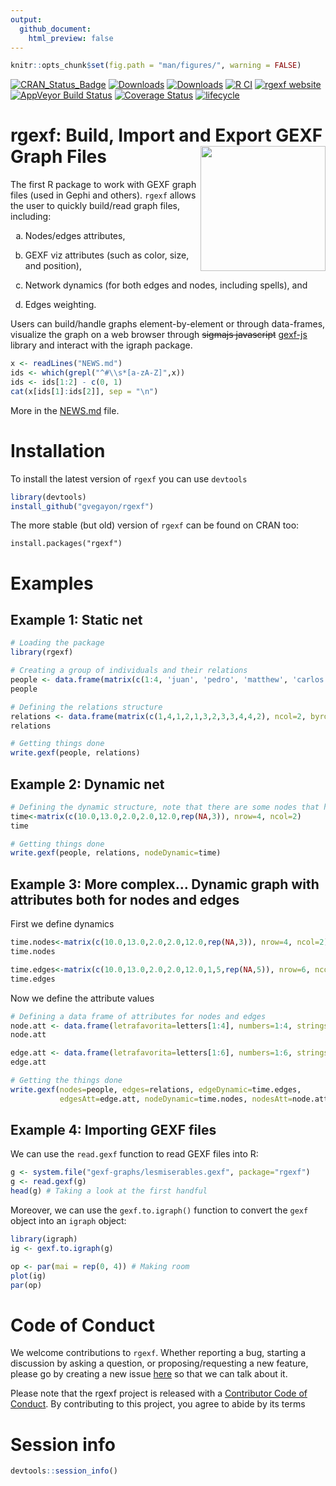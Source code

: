 ```yaml
---
output:
  github_document:
    html_preview: false
---
```


```r
knitr::opts_chunk$set(fig.path = "man/figures/", warning = FALSE)
```

[![CRAN_Status_Badge](http://www.r-pkg.org/badges/version/rgexf)](https://cran.r-project.org/package=rgexf)
[![Downloads](http://cranlogs.r-pkg.org/badges/rgexf?color=brightgreen)](https://cran.r-project.org/package=rgexf)
[![Downloads](https://cranlogs.r-pkg.org/badges/grand-total/rgexf)](https://cran.r-project.org/package=rgexf)
[![R CI](https://github.com/gvegayon/rgexf/actions/workflows/ci.yml/badge.svg)](https://github.com/gvegayon/rgexf/actions/workflows/ci.yml)
[![rgexf website](https://github.com/gvegayon/rgexf/actions/workflows/website.yml/badge.svg)](https://github.com/gvegayon/rgexf/actions/workflows/website.yml)
[![AppVeyor Build Status](https://ci.appveyor.com/api/projects/status/github/gvegayon/rgexf?branch=master&svg=true)](https://ci.appveyor.com/project/gvegayon/rgexf)
[![Coverage Status](https://img.shields.io/codecov/c/github/gvegayon/rgexf/master.svg)](https://codecov.io/github/gvegayon/rgexf?branch=master)
[![lifecycle](https://img.shields.io/badge/lifecycle-stable-brightgreen.svg)](https://www.tidyverse.org/lifecycle/#stable)

# rgexf: Build, Import and Export GEXF Graph Files <img src="man/figures/logo.svg" align="right" height="200"/>

The first R package to work with GEXF graph files (used in Gephi and
others). `rgexf` allows the user to quickly build/read graph files, including:

a. Nodes/edges attributes,

b. GEXF viz attributes (such as color, size, and position),

c. Network dynamics (for both edges and nodes, including spells), and

d. Edges weighting.

Users can build/handle graphs element-by-element or through data-frames,
visualize the graph on a web browser through ~~sigmajs javascript~~
[gexf-js](https://github.com/raphv/gexf-js) library and interact with
the igraph package.

```r
x <- readLines("NEWS.md")
ids <- which(grepl("^#\\s*[a-zA-Z]",x))
ids <- ids[1:2] - c(0, 1)
cat(x[ids[1]:ids[2]], sep = "\n")
```

More in the [NEWS.md](NEWS.md) file.

# Installation

To install the latest version of `rgexf` you can use `devtools`

```r
library(devtools)
install_github("gvegayon/rgexf")
```

The more stable (but old) version of `rgexf` can be found on CRAN too:

```
install.packages("rgexf")
```

# Examples

## Example 1: Static net ##
```r
# Loading the package
library(rgexf)

# Creating a group of individuals and their relations
people <- data.frame(matrix(c(1:4, 'juan', 'pedro', 'matthew', 'carlos'),ncol=2))
people
```

```r
# Defining the relations structure
relations <- data.frame(matrix(c(1,4,1,2,1,3,2,3,3,4,4,2), ncol=2, byrow=T))
relations
```

```r
# Getting things done
write.gexf(people, relations)
```


## Example 2: Dynamic net ##

```r
# Defining the dynamic structure, note that there are some nodes that have NA at the end.
time<-matrix(c(10.0,13.0,2.0,2.0,12.0,rep(NA,3)), nrow=4, ncol=2)
time
```

```r
# Getting things done
write.gexf(people, relations, nodeDynamic=time)
```



## Example 3: More complex... Dynamic graph with attributes both for nodes and edges##

First we define dynamics

```r
time.nodes<-matrix(c(10.0,13.0,2.0,2.0,12.0,rep(NA,3)), nrow=4, ncol=2)
time.nodes

time.edges<-matrix(c(10.0,13.0,2.0,2.0,12.0,1,5,rep(NA,5)), nrow=6, ncol=2)
time.edges
```

Now we define the attribute values

```r
# Defining a data frame of attributes for nodes and edges
node.att <- data.frame(letrafavorita=letters[1:4], numbers=1:4, stringsAsFactors=F)
node.att

edge.att <- data.frame(letrafavorita=letters[1:6], numbers=1:6, stringsAsFactors=F)
edge.att

# Getting the things done
write.gexf(nodes=people, edges=relations, edgeDynamic=time.edges,
           edgesAtt=edge.att, nodeDynamic=time.nodes, nodesAtt=node.att)
```

## Example 4: Importing GEXF files

We can use the `read.gexf` function to read GEXF files into R:

```r
g <- system.file("gexf-graphs/lesmiserables.gexf", package="rgexf")
g <- read.gexf(g)
head(g) # Taking a look at the first handful
```

Moreover, we can use the `gexf.to.igraph()` function to convert the 
`gexf` object into an `igraph` object:

```r
library(igraph)
ig <- gexf.to.igraph(g)

op <- par(mai = rep(0, 4)) # Making room
plot(ig)
par(op)
```

# Code of Conduct
  
We welcome contributions to `rgexf`. Whether reporting a bug, starting a
discussion by asking a question, or proposing/requesting a new feature,
please go by creating a new issue
[here](https://github.com/gvegayon/rgexf/issues) so that we can talk
about it.

Please note that the rgexf project is released with a [Contributor Code of Conduct](https://contributor-covenant.org/version/2/0/CODE_OF_CONDUCT.html). By contributing to this project, you agree to abide by its terms


# Session info

```r
devtools::session_info()
```
